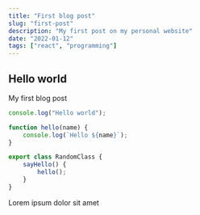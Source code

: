 ```yaml
---
title: "First blog post"
slug: "first-post"
description: "My first post on my personal website"
date: "2022-01-12"
tags: ["react", "programming"]
---
```


## Hello world
My first blog post
```js
console.log("Hello world");

function hello(name) {
    console.log(`Hello ${name}`);
}

export class RandomClass {
    sayHello() {
        hello();
    }
}
```

Lorem ipsum dolor sit amet